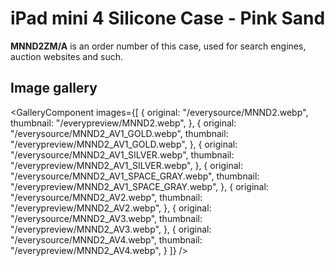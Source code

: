 
# iPad mini 4 Silicone Case - Pink Sand

<Callout type='info' emoji='👉🏻'>**MNND2ZM/A** is an order number of this case, used for search engines, auction websites and such.</Callout>

## Image gallery

<GalleryComponent
    images={[
      {
        original: "/everysource/MNND2.webp",
        thumbnail: "/everypreview/MNND2.webp",
      },
      {
        original: "/everysource/MNND2_AV1_GOLD.webp",
        thumbnail: "/everypreview/MNND2_AV1_GOLD.webp",
      },
      {
        original: "/everysource/MNND2_AV1_SILVER.webp",
        thumbnail: "/everypreview/MNND2_AV1_SILVER.webp",
      },
      {
        original: "/everysource/MNND2_AV1_SPACE_GRAY.webp",
        thumbnail: "/everypreview/MNND2_AV1_SPACE_GRAY.webp",
      },
      {
        original: "/everysource/MNND2_AV2.webp",
        thumbnail: "/everypreview/MNND2_AV2.webp",
      },
      {
        original: "/everysource/MNND2_AV3.webp",
        thumbnail: "/everypreview/MNND2_AV3.webp",
      },
      {
        original: "/everysource/MNND2_AV4.webp",
        thumbnail: "/everypreview/MNND2_AV4.webp",
      }
    ]}
  />
